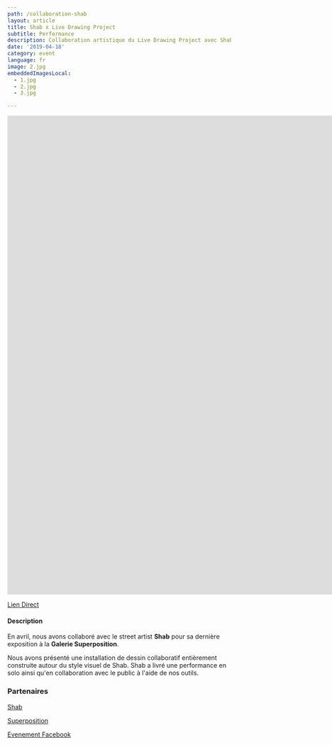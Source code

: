 ```yaml
---
path: /collaboration-shab
layout: article
title: Shab x Live Drawing Project
subtitle: Performance
description: Collaboration artistique du Live Drawing Project avec Shab, un Street Artist Français, à la gallerie SITIO by Superposition, Lyon, France
date: '2019-04-18'
category: event
language: fr
image: 2.jpg
embeddedImagesLocal:
  - 1.jpg
  - 2.jpg
  - 3.jpg

---
```


<iframe src="https://player.vimeo.com/video/335872657" frameborder="0" allowfullscreen width="1920" height="1080"></iframe>

[Lien Direct](//vimeo.com/335872657)

#### Description

En avril, nous avons collaboré avec le street artist **Shab** pour sa dernière exposition à la **Galerie Superposition**.

Nous avons présenté une installation de dessin collaboratif entièrement construite autour du style visuel de Shab. Shab a livré une performance en solo ainsi qu'en collaboration avec le public à l'aide de nos outils.

<ImageGrid props={props}/>

### Partenaires

[Shab](//www.shab-c.com/)

[Superposition](//superposition-lyon.com)

[Evenement Facebook](//www.facebook.com/events/592231084520436/)
